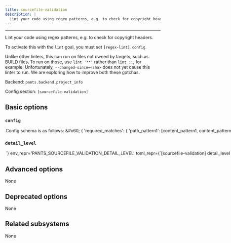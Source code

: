 ```yaml
---
title: sourcefile-validation
description: |
  Lint your code using regex patterns, e.g. to check for copyright headers.
---
```



---

Lint your code using regex patterns, e.g. to check for copyright headers.

To activate this with the `lint` goal, you must set `[regex-lint].config`.

Unlike other linters, this can run on files not owned by targets, such as BUILD files. To run on those, use `lint '**'` rather than `lint ::`, for example. Unfortunately, `--changed-since=<sha>` does not yet cause this linter to run. We are exploring how to improve both these gotchas.

Backend: <span className="color--primary">`pants.backend.project_info`</span>

Config section: <span className="color--primary">`[sourcefile-validation]`</span>

<span className={styles.options}>

## Basic options

### `config`

<Option
  cli_repr={`--sourcefile-validation-config="{'key1': val1, 'key2': val2, ...}"`}
  env_repr='PANTS_SOURCEFILE_VALIDATION_CONFIG'
  toml_repr={`[sourcefile-validation.config]
key1 = val1
key2 = val2
...`}
  default_repr={`{}`}
>

Config schema is as follows:

`&#x60;`
&#123;
&#x27;required_matches&#x27;: &#123;
&#x27;path_pattern1&#x27;: [content_pattern1, content_pattern2],
&#x27;path_pattern2&#x27;: [content_pattern1, content_pattern3],
...
&#125;,
&#x27;path_patterns&#x27;: [
&#123;
&#x27;name&#x27;: path_pattern1&#x27;,
&#x27;pattern&#x27;: &#x3C;path regex pattern&#x3E;,
&#x27;inverted&#x27;: True|False (defaults to False),
&#x27;content_encoding&#x27;: &#x3C;encoding&#x3E; (defaults to utf8)
&#125;,
...
],
&#x27;content_patterns&#x27;: [
&#123;
&#x27;name&#x27;: &#x27;content_pattern1&#x27;,
&#x27;pattern&#x27;: &#x3C;content regex pattern&#x3E;,
&#x27;inverted&#x27;: True|False (defaults to False)
&#125;
...
]
&#125;
`&#x60;`

Meaning: if a file matches some path pattern, its content must match all the corresponding content patterns.

It&#x27;s often helpful to load this config from a JSON or YAML file. To do that, set `[regex-lint].config = '@path/to/config.yaml'`, for example.

</Option>

### `detail_level`

<Option
  cli_repr={`--sourcefile-validation-detail-level=<DetailLevel>`}
  env_repr='PANTS_SOURCEFILE_VALIDATION_DETAIL_LEVEL'
  toml_repr={`[sourcefile-validation]
detail_level = <DetailLevel>`}
  one_of='none, summary, nonmatching, names, all'
  default_repr={`nonmatching`}
>

How much detail to include in the result.

</Option>

## Advanced options

None

## Deprecated options

None

## Related subsystems

None

</span>
